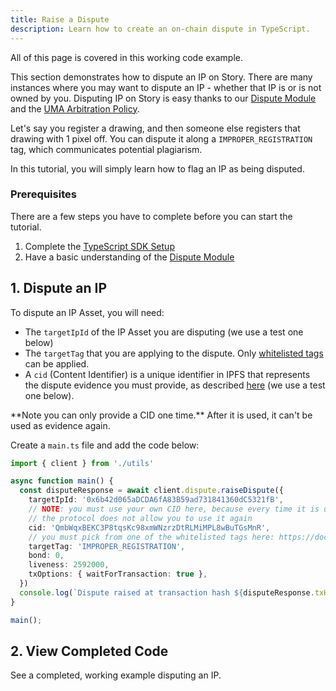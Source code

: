 ```yaml
---
title: Raise a Dispute
description: Learn how to create an on-chain dispute in TypeScript.
---
```


<CardGroup cols={1}>
  <Card
    title="Completed Code"
    href="https://github.com/storyprotocol/typescript-tutorial/blob/main/scripts/disputeIp.ts"
    icon="thumbs-up"
    iconType="solid"
    target="_blank"
  >
    All of this page is covered in this working code example.
  </Card>
</CardGroup>

This section demonstrates how to dispute an IP on Story. There are many instances where you may want to dispute an IP - whether that IP is or is not owned by you. Disputing IP on Story is easy thanks to our [Dispute Module](/developers/dispute-module) and the [UMA Arbitration Policy](/developers/uma-arbitration-policy).

Let's say you register a drawing, and then someone else registers that drawing with 1 pixel off. You can dispute it along a `IMPROPER_REGISTRATION` tag, which communicates potential plagiarism.

In this tutorial, you will simply learn how to flag an IP as being disputed.

### Prerequisites

There are a few steps you have to complete before you can start the tutorial.

1. Complete the [TypeScript SDK Setup](/developers/typescript-sdk/typescript-sdk-setup)
2. Have a basic understanding of the [Dispute Module](/developers/dispute-module)

## 1. Dispute an IP

To dispute an IP Asset, you will need:

* The `targetIpId` of the IP Asset you are disputing (we use a test one below)
* The `targetTag` that you are applying to the dispute. Only [whitelisted tags](https://docs.story.foundation/docs/dispute-module#dispute-tags) can be applied.
* A `cid` (Content Identifier) is a unique identifier in IPFS that represents the dispute evidence you must provide, as described [here](https://docs.story.foundation/docs/uma-arbitration-policy#dispute-evidence-submission-guidelines) (we use a test one below).

<Warning>
**Note you can only provide a CID one time.** After it is used, it can't be used as evidence again.
</Warning>

Create a `main.ts` file and add the code below:

```typescript main.ts
import { client } from './utils'

async function main() {
  const disputeResponse = await client.dispute.raiseDispute({
    targetIpId: '0x6b42d065aDCDA6fA83B59ad731841360dC5321fB',
    // NOTE: you must use your own CID here, because every time it is used,
    // the protocol does not allow you to use it again
    cid: 'QmbWqxBEKC3P8tqsKc98xmWNzrzDtRLMiMPL8wBuTGsMnR',
    // you must pick from one of the whitelisted tags here: https://docs.story.foundation/docs/dispute-module#dispute-tags
    targetTag: 'IMPROPER_REGISTRATION',
    bond: 0,
    liveness: 2592000,
    txOptions: { waitForTransaction: true },
  })
  console.log(`Dispute raised at transaction hash ${disputeResponse.txHash}, Dispute ID: ${disputeResponse.disputeId}`) 
}

main();
```

## 2. View Completed Code

<CardGroup cols={1}>
  <Card
    title="Completed Code"
    href="https://github.com/storyprotocol/typescript-tutorial/blob/main/scripts/disputeIp.ts"
    icon="thumbs-up"
    iconType="solid"
    target="_blank"
  >
    See a completed, working example disputing an IP.
  </Card>
</CardGroup>
